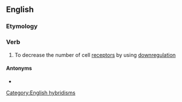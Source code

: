 ==English==

===Etymology===
{{prefix|en|down|regulate}}

===Verb===
{{wikipedia}}
{{en-verb}}

# To decrease the number of cell [[receptor]]s by using [[downregulation]]

====Antonyms====
* {{l|en|upregulate}}

[[Category:English hybridisms]]